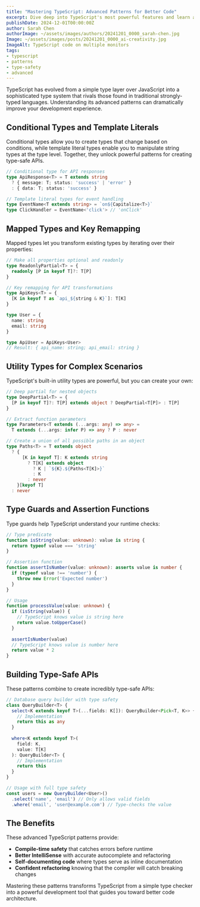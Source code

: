 ```yaml
---
title: "Mastering TypeScript: Advanced Patterns for Better Code"
excerpt: Dive deep into TypeScript's most powerful features and learn advanced patterns that will make your code more robust, maintainable, and expressive.
publishDate: 2024-12-01T00:00:00Z
author: Sarah Chen
authorImage: ~/assets/images/authors/20241201_0000_sarah-chen.jpg
Image: ~/assets/images/posts/20241201_0000_ai-creativity.jpg
ImageAlt: TypeScript code on multiple monitors
tags:
- typescript
- patterns
- type-safety
- advanced
---
```


TypeScript has evolved from a simple type layer over JavaScript into a sophisticated type system that rivals those found in traditional strongly-typed languages. Understanding its advanced patterns can dramatically improve your development experience.

## Conditional Types and Template Literals

Conditional types allow you to create types that change based on conditions, while template literal types enable you to manipulate string types at the type level. Together, they unlock powerful patterns for creating type-safe APIs.

```typescript
// Conditional type for API responses
type ApiResponse<T> = T extends string
  ? { message: T; status: 'success' | 'error' }
  : { data: T; status: 'success' }

// Template literal types for event handling
type EventName<T extends string> = `on${Capitalize<T>}`
type ClickHandler = EventName<'click'> // 'onClick'
```

## Mapped Types and Key Remapping

Mapped types let you transform existing types by iterating over their properties:

```typescript
// Make all properties optional and readonly
type ReadonlyPartial<T> = {
  readonly [P in keyof T]?: T[P]
}

// Key remapping for API transformations
type ApiKeys<T> = {
  [K in keyof T as `api_${string & K}`]: T[K]
}

type User = {
  name: string
  email: string
}

type ApiUser = ApiKeys<User>
// Result: { api_name: string; api_email: string }
```

## Utility Types for Complex Scenarios

TypeScript's built-in utility types are powerful, but you can create your own:

```typescript
// Deep partial for nested objects
type DeepPartial<T> = {
  [P in keyof T]?: T[P] extends object ? DeepPartial<T[P]> : T[P]
}

// Extract function parameters
type Parameters<T extends (...args: any) => any> = 
  T extends (...args: infer P) => any ? P : never

// Create a union of all possible paths in an object
type Paths<T> = T extends object
  ? {
      [K in keyof T]: K extends string
        ? T[K] extends object
          ? K | `${K}.${Paths<T[K]>}`
          : K
        : never
    }[keyof T]
  : never
```

## Type Guards and Assertion Functions

Type guards help TypeScript understand your runtime checks:

```typescript
// Type predicate
function isString(value: unknown): value is string {
  return typeof value === 'string'
}

// Assertion function
function assertIsNumber(value: unknown): asserts value is number {
  if (typeof value !== 'number') {
    throw new Error('Expected number')
  }
}

// Usage
function processValue(value: unknown) {
  if (isString(value)) {
    // TypeScript knows value is string here
    return value.toUpperCase()
  }
  
  assertIsNumber(value)
  // TypeScript knows value is number here
  return value * 2
}
```

## Building Type-Safe APIs

These patterns combine to create incredibly type-safe APIs:

```typescript
// Database query builder with type safety
class QueryBuilder<T> {
  select<K extends keyof T>(...fields: K[]): QueryBuilder<Pick<T, K>> {
    // Implementation
    return this as any
  }
  
  where<K extends keyof T>(
    field: K,
    value: T[K]
  ): QueryBuilder<T> {
    // Implementation
    return this
  }
}

// Usage with full type safety
const users = new QueryBuilder<User>()
  .select('name', 'email') // Only allows valid fields
  .where('email', 'user@example.com') // Type-checks the value
```

## The Benefits

These advanced TypeScript patterns provide:

- **Compile-time safety** that catches errors before runtime
- **Better IntelliSense** with accurate autocomplete and refactoring
- **Self-documenting code** where types serve as inline documentation
- **Confident refactoring** knowing that the compiler will catch breaking changes

Mastering these patterns transforms TypeScript from a simple type checker into a powerful development tool that guides you toward better code architecture.